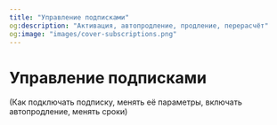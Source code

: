 ```yaml
---
title: "Управление подписками"
og:description: "Активация, автопродление, продление, перерасчёт"
og:image: "images/cover-subscriptions.png"
---
```


# Управление подписками

(Как подключать подписку, менять её параметры, включать автопродление, менять сроки)

